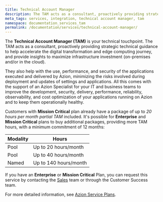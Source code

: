 ```yaml
---
title: Technical Account Manager
description: The TAM acts as a consultant, proactively providing strategic technical guidance to help accelerate the digital transformation and edge computing journey, and provide insights to maximize infrastructure investment
meta_tags: services, integration, technical account manager, tam
namespace: documentation_services_tam
permalink: /documentation/services/technical-account-manager/
---
```


The **Technical Account Manager (TAM)** is your technical touchpoint. The TAM acts as a consultant, proactively providing strategic technical guidance to help accelerate the digital transformation and edge computing journey, and provide insights to maximize infrastructure investment (on-premises and/or in the cloud).

They also help with the use, performance, and security of the applications executed and delivered by Azion, minimizing the risks involved during deployment and updates of settings and applications. All this comes with the support of an Azion Specialist for your IT and business teams to improve the development, security, delivery, performance, reliability, observability, and cost optimization of your applications running on Azion and to keep them operationally healthy.

Customers with **Mission Critical** plan already have a package of up to *20 hours per month partial TAM* included. It's possible for **Enterprise** and **Mission Critical** plans to buy additional packages, providing more TAM hours, with a minimum commitment of 12 months:

| Modality | Hours                 | 
| -------- | --------------------- |
| Pool     | Up to 20 hours/month  | 
| Pool     | Up to 40 hours/month  | 
| Named    | Up to 140 hours/month | 

If you have an **Enterprise** or **Mission Critical** Plan, you can request this service by contacting the [Sales](https://www.azion.com/en/contact-sales/) team or through the Customer Success team. 

For more detailed information, see [Azion Service Plans](https://www.azion.com/en/pricing/#plans).
